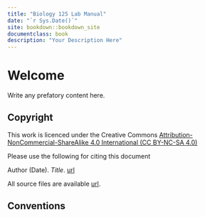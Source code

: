 ```yaml
--- 
title: "Biology 125 Lab Manual"
date: "`r Sys.Date()`"
site: bookdown::bookdown_site
documentclass: book
description: "Your Description Here"
---
```


# Welcome {-}

Write any prefatory content here.

## Copyright {-}

This work is licenced under the Creative Commons [Attribution-NonCommercial-ShareAlike 4.0 International (CC BY-NC-SA 4.0)](https://creativecommons.org/licenses/by-nc-sa/4.0/)

Please use the following for citing this document

Author (Date). *Title*. [url]()

All source files are available [url]().

## Conventions {-}
